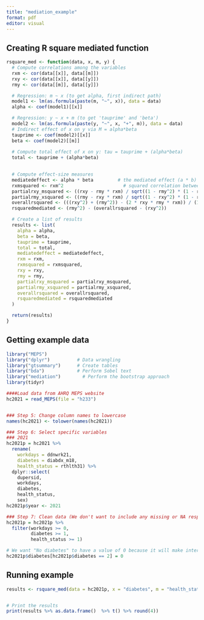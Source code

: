---
title: "mediation_example"
format: pdf
editor: visual
---

## Creating R square mediated function

```{r}
rsquare_med <- function(data, x, m, y) {
  # Compute correlations among the variables
  rxm <- cor(data[[x]], data[[m]])
  rxy <- cor(data[[x]], data[[y]])
  rmy <- cor(data[[m]], data[[y]])

  # Regression: m ~ x (to get alpha, first indirect path)
  model1 <- lm(as.formula(paste(m, "~", x)), data = data)
  alpha <- coef(model1)[[x]]

  # Regression: y ~ x + m (to get 'tauprime' and 'beta')
  model2 <- lm(as.formula(paste(y, "~", x, "+", m)), data = data)
  # Indirect effect of x on y via M = alpha*beta
  tauprime <- coef(model2)[[x]]
  beta <- coef(model2)[[m]]
  
  # Compute total effect of x on y: tau = tauprime + (alpha*beta)
  total <- tauprime + (alpha*beta)

  
  # Compute effect-size measures
  mediatedeffect <- alpha * beta         # the mediated effect (a * b)
  rxmsquared <- rxm^2                      # squared correlation between x and m
  partialrxy_msquared <- ((rxy - rmy * rxm) / sqrt((1 - rmy^2) * (1 - rxmsquared)))^2
  partialrmy_xsquared <- ((rmy - rxy * rxm) / sqrt((1 - rxy^2) * (1 - rxmsquared)))^2
  overallrsquared <- (((rxy^2) + (rmy^2)) - (2 * rxy * rmy * rxm)) / (1 - rxmsquared)
  rsquaredmediated <- (rmy^2) - (overallrsquared - (rxy^2))

  # Create a list of results
  results <- list(
    alpha = alpha,
    beta = beta,
    tauprime = tauprime,
    total = total,
    mediatedeffect = mediatedeffect,
    rxm = rxm,
    rxmsquared = rxmsquared,
    rxy = rxy,
    rmy = rmy,
    partialrxy_msquared = partialrxy_msquared,
    partialrmy_xsquared = partialrmy_xsquared,
    overallrsquared = overallrsquared,
    rsquaredmediated = rsquaredmediated
  )

  return(results)
}
```

## Getting example data

```{r}
library("MEPS")
library("dplyr")          # Data wrangling
library("gtsummary")      # Create tables
library("bda")            # Perform Sobel text
library("mediation")        # Perform the bootstrap approach
library(tidyr)

####Load data from AHRQ MEPS website
hc2021 = read_MEPS(file = "h233")


### Step 5: Change column names to lowercase
names(hc2021) <- tolower(names(hc2021))

### Step 6: Select specific variables
### 2021
hc2021p = hc2021 %>%
  rename(
    workdays = ddnwrk21,
    diabetes = diabdx_m18,
    health_status = rthlth31) %>%
  dplyr::select(                        
    dupersid,
    workdays,
    diabetes,
    health_status,
    sex)
hc2021p$year <- 2021

### Step 7: Clean data (We don't want to include any missing or NA responses)
hc2021p = hc2021p %>%
  filter(workdays >= 0,
         diabetes >= 1,
         health_status >= 1)

# We want "No diabetes" to have a value of 0 because it will make interpreting the model easier
hc2021p$diabetes[hc2021p$diabetes == 2] = 0
```

## Running example

```{r}

results <- rsquare_med(data = hc2021p, x = "diabetes", m = "health_status", y = "workdays")


# Print the results
print(results %>% as.data.frame()  %>% t() %>% round(4))


```
